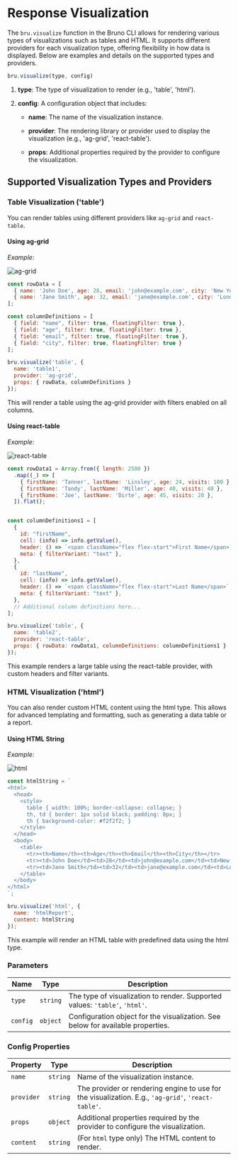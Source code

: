 # Response Visualization

The `bru.visualize` function in the Bruno CLI allows for rendering various types of visualizations such as tables and HTML. It supports different providers for each visualization type, offering flexibility in how data is displayed. Below are examples and details on the supported types and providers.

```javascript
bru.visualize(type, config)
```

1. **type**: The type of visualization to render (e.g., 'table', 'html').

2. **config**: A configuration object that includes:

    - **name**: The name of the visualization instance.

    - **provider**: The rendering library or provider used to display the visualization (e.g., 'ag-grid', 'react-table').

    - **props**: Additional properties required by the provider to configure the visualization.

## Supported Visualization Types and Providers

### Table Visualization ('table')

You can render tables using different providers like `ag-grid` and `react-table`.

#### Using **ag-grid**

*Example:*

![ag-grid](/screenshots/visualization/ag-grid.png)

```javascript
const rowData = [
  { name: 'John Doe', age: 28, email: 'john@example.com', city: 'New York' },
  { name: 'Jane Smith', age: 32, email: 'jane@example.com', city: 'London' }
];

const columnDefinitions = [
  { field: "name", filter: true, floatingFilter: true },
  { field: "age", filter: true, floatingFilter: true },
  { field: "email", filter: true, floatingFilter: true },
  { field: "city", filter: true, floatingFilter: true }
];

bru.visualize('table', {
  name: 'table1',
  provider: 'ag-grid',
  props: { rowData, columnDefinitions }
});
```

This will render a table using the ag-grid provider with filters enabled on all columns.

#### Using **react-table**

*Example:*

![react-table](/screenshots/visualization/react-table.png)

```javascript
const rowData1 = Array.from({ length: 2500 })
  .map((_) => [
    { firstName: 'Tanner', lastName: 'Linsley', age: 24, visits: 100 },
    { firstName: 'Tandy', lastName: 'Miller', age: 40, visits: 40 },
    { firstName: 'Joe', lastName: 'Dirte', age: 45, visits: 20 },
  ]).flat();


const columnDefinitions1 = [
  {
    id: "firstName",
    cell: (info) => info.getValue(),
    header: () => `<span className="flex flex-start">First Name</span>`,
    meta: { filterVariant: "text" },
  },
  {
    id: "lastName",
    cell: (info) => info.getValue(),
    header: () => `<span className="flex flex-start">Last Name</span>`,
    meta: { filterVariant: "text" },
  },
  // Additional column definitions here...
];

bru.visualize('table', {
  name: 'table2',
  provider: 'react-table',
  props: { rowData: rowData1, columnDefinitions: columnDefinitions1 }
});
```

This example renders a large table using the react-table provider, with custom headers and filter variants.

### HTML Visualization ('html')

You can also render custom HTML content using the html type. This allows for advanced templating and formatting, such as generating a data table or a report.

#### Using **HTML** String

*Example:*

![html](/screenshots/visualization/html.png)

```javascript
const htmlString = `
<html>
  <head>
    <style>
      table { width: 100%; border-collapse: collapse; }
      th, td { border: 1px solid black; padding: 8px; }
      th { background-color: #f2f2f2; }
    </style>
  </head>
  <body>
    <table>
      <tr><th>Name</th><th>Age</th><th>Email</th><th>City</th></tr>
      <tr><td>John Doe</td><td>28</td><td>john@example.com</td><td>New York</td></tr>
      <tr><td>Jane Smith</td><td>32</td><td>jane@example.com</td><td>London</td></tr>
    </table>
  </body>
</html>
`;

bru.visualize('html', {
  name: 'htmlReport',
  content: htmlString
});
```

This example will render an HTML table with predefined data using the html type.

### Parameters

| Name     | Type     | Description                                                                                     |
|----------|----------|-------------------------------------------------------------------------------------------------|
| `type`   | `string` | The type of visualization to render. Supported values: `'table'`, `'html'`.                     |
| `config` | `object` | Configuration object for the visualization. See below for available properties.                 |

### Config Properties

| Property   | Type     | Description                                                                                     |
|------------|----------|-------------------------------------------------------------------------------------------------|
| `name`     | `string` | Name of the visualization instance.                                                             |
| `provider` | `string` | The provider or rendering engine to use for the visualization. E.g., `'ag-grid'`, `'react-table'`. |
| `props`    | `object` | Additional properties required by the provider to configure the visualization.                  |
| `content`  | `string` | (For `html` type only) The HTML content to render.                                             |
